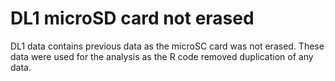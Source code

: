 # DL1 microSD card not erased
DL1 data contains previous data as the microSC card was not erased. These data were used for the analysis as the R code removed duplication of any data.